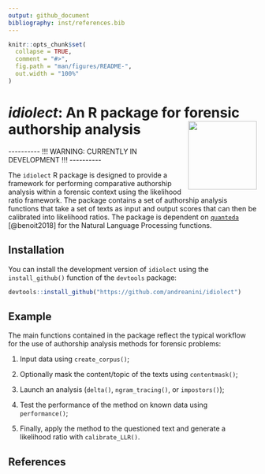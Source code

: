 ```yaml
---
output: github_document
bibliography: inst/references.bib
---
```


<!-- README.md is generated from README.Rmd. Please edit that file -->

```r
knitr::opts_chunk$set(
  collapse = TRUE,
  comment = "#>",
  fig.path = "man/figures/README-",
  out.width = "100%"
)
```

# *idiolect*: An R package for forensic authorship analysis <img src="man/figures/logo.png" align="right" height="139" alt="" />
 
<!-- badges: start -->

<!-- badges: end -->

\-\-\-\-\-\-\-\-\-- !!! WARNING: CURRENTLY IN DEVELOPMENT !!! \-\-\-\-\-\-\-\-\--

The `idiolect` R package is designed to provide a framework for performing comparative authorship analysis within a forensic context using the likelihood ratio framework. The package contains a set of authorship analysis functions that take a set of texts as input and output scores that can then be calibrated into likelihood ratios. The package is dependent on [`quanteda`](https://quanteda.io) [@benoit2018] for the Natural Language Processing functions.

## Installation

You can install the development version of `idiolect` using the `install_github()` function of the `devtools` package:

``` r
devtools::install_github("https://github.com/andreanini/idiolect")
```

## Example

The main functions contained in the package reflect the typical workflow for the use of authorship analysis methods for forensic problems:

1.  Input data using `create_corpus()`;

2.  Optionally mask the content/topic of the texts using `contentmask()`;

3.  Launch an analysis (`delta()`, `ngram_tracing()`, or `impostors()`);

5.  Test the performance of the method on known data using `performance()`;

6.  Finally, apply the method to the questioned text and generate a likelihood ratio with `calibrate_LLR()`.

## References
